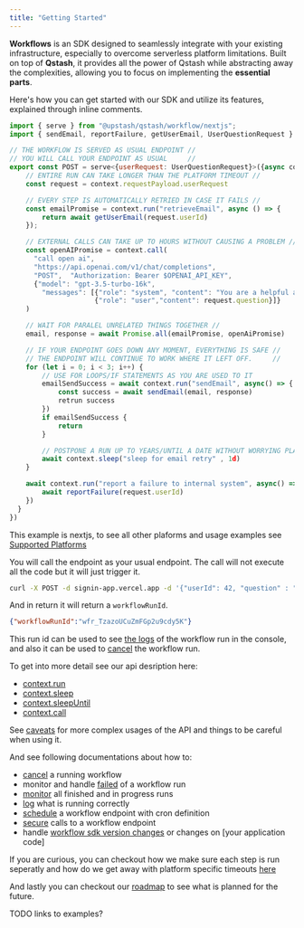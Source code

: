 ```yaml
---
title: "Getting Started"
---
```


**Workflows** is an SDK designed to seamlessly integrate with your existing infrastructure, especially to overcome serverless platform limitations. Built on top of **Qstash**, it provides all the power of Qstash while abstracting away the complexities, allowing you to focus on implementing the **essential parts**.

Here's how you can get started with our SDK and utilize its features, explained through inline comments.

```javascript 
import { serve } from "@upstash/qstash/workflow/nextjs";
import { sendEmail, reportFailure, getUserEmail, UserQuestionRequest } from "./utils"

// THE WORKFLOW IS SERVED AS USUAL ENDPOINT //
// YOU WILL CALL YOUR ENDPOINT AS USUAL     //
export const POST = serve<{userRequest: UserQuestionRequest}>({async context => {
    // ENTIRE RUN CAN TAKE LONGER THAN THE PLATFORM TIMEOUT //
    const request = context.requestPayload.userRequest

    // EVERY STEP IS AUTOMATICALLY RETRIED IN CASE IT FAILS //
    const emailPromise = context.run("retrieveEmail", async () => {
        return await getUserEmail(request.userId)
    });

    // EXTERNAL CALLS CAN TAKE UP TO HOURS WITHOUT CAUSING A PROBLEM //
    const openAIPromise = context.call(
      "call open ai",
      "https://api.openai.com/v1/chat/completions",
      "POST",  "Authorization: Bearer $OPENAI_API_KEY",
      {"model": "gpt-3.5-turbo-16k",
        "messages": [{"role": "system", "content": "You are a helpful assistant." },
                     {"role": "user","content": request.question}]}
    )

    // WAIT FOR PARALEL UNRELATED THINGS TOGETHER //
    email, response = await Promise.all(emailPromise, openAiPromise)

    // IF YOUR ENDPOINT GOES DOWN ANY MOMENT, EVERYTHING IS SAFE //
    // THE ENDPOINT WILL CONTINUE TO WORK WHERE IT LEFT OFF.     //
    for (let i = 0; i < 3; i++) {
        // USE FOR LOOPS/IF STATEMENTS AS YOU ARE USED TO IT 
        emailSendSuccess = await context.run("sendEmail", async() => {
            const success = await sendEmail(email, response)
            retrun success
        })
        if emailSendSuccess {
            return 
        }

        // POSTPONE A RUN UP TO YEARS/UNTIL A DATE WITHOUT WORRYING PLATFORM LIMITS
        await context.sleep("sleep for email retry" , 1d)
    }

    await context.run("report a failure to internal system", async() => {
        await reportFailure(request.userId)
    })
  }
})
```

This example is nextjs, to see all other plaforms and usage examples see [Supported Platforms](/qstash/workflows/platforms/platforms)

You will call the endpoint as your usual endpoint. The call will not execute all the code but it will just trigger it. 

```bash 
curl -X POST -d signin-app.vercel.app -d '{"userId": 42, "question" : "what is the meaning of life?" }'
```

And in return it will return a `workflowRunId`. 

```json
{"workflowRunId":"wfr_TzazoUCuZmFGp2u9cdy5K"}
```

This run id can be used to see [the logs](/qstash/workflows/howto/monitor) of the workflow run in the console, 
and also it can be used to [cancel](/qstash/workflows/howto/cancel) the workflow run.

To get into more detail see our api desription here:
- [context.run](/qstash/workflows/basics/api#context-run)
- [context.sleep](/qstash/workflows/basics/api#context-sleep)
- [context.sleepUntil](/qstash/workflows/basics/api#context-sleepuntil)
- [context.call](/qstash/workflows/basics/api#context-call)

See [caveats](/qstash/workflows/basics/caveats) for more complex usages of the API and things to 
be careful when using it.

And see following documentations about how to:
- [cancel](/qstash/workflows/howto/cancel) a running workflow
- monitor and handle [failed](/qstash/workflows/howto/failures) of a workflow run
- [monitor](/qstash/workflows/howto/failures) all finished and in progress runs
- [log](/qstash/workflows/howto/logging) what is running correctly
- [schedule](/qstash/workflows/howto/schedule) a workflow endpoint with cron definition
- [secure](/qstash/workflows/howto/security) calls to a workflow endpoint
- handle [workflow sdk version changes](/qstash/workflows/howto/version#sdk-version) or changes on [your application code]

If you are curious, you can checkout how we make sure each step is run seperatly and 
how do we get away with platform specific timeouts [here](/qstash/workflows/how)

And lastly you can checkout our [roadmap](/qstash/workflows/roadmap) to see what is planned for the future.

TODO links to examples?